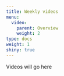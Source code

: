 ```yaml
---
title: Weekly videos
menu:
  video:
    parent: Overview
    weight: 2
type: docs
weight: 1
shiny: true
---
```


Videos will go here